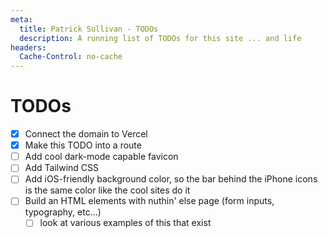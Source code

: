 ```yaml
---
meta:
  title: Patrick Sullivan - TODOs
  description: A running list of TODOs for this site ... and life
headers:
  Cache-Control: no-cache
---
```


# TODOs

- [x] Connect the domain to Vercel
- [x] Make this TODO into a route
- [ ] Add cool dark-mode capable favicon
- [ ] Add Tailwind CSS
- [ ] Add iOS-friendly background color, so the bar behind the iPhone icons is the same color like the cool sites do it
- [ ] Build an HTML elements with nuthin' else page (form inputs, typography, etc...)
  - [ ] look at various examples of this that exist
